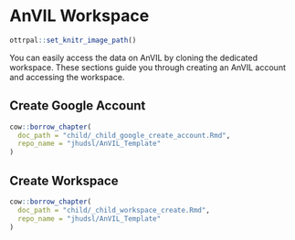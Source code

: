 
# AnVIL Workspace

```r
ottrpal::set_knitr_image_path()
```

You can easily access the data on AnVIL by cloning the dedicated workspace. These sections guide you through creating an AnVIL account and accessing the workspace.


## Create Google Account

```r
cow::borrow_chapter(
  doc_path = "child/_child_google_create_account.Rmd",
  repo_name = "jhudsl/AnVIL_Template"
)
```

## Create Workspace

```r
cow::borrow_chapter(
  doc_path = "child/_child_workspace_create.Rmd",
  repo_name = "jhudsl/AnVIL_Template"
)
```
